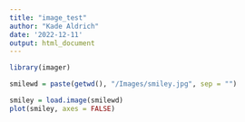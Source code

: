 ```yaml
---
title: "image_test"
author: "Kade Aldrich"
date: '2022-12-11'
output: html_document
---
```


```r
library(imager)

smilewd = paste(getwd(), "/Images/smiley.jpg", sep = "")

smiley = load.image(smilewd)
plot(smiley, axes = FALSE)
```


